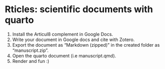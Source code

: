 # Rticles: scientific documents with quarto

1) Install the Articul8 complement in Google Docs.
2) Write your document in Google docs and cite with Zotero.
3) Export the document as "Markdown (zipped)" in the created folder as "manuscript.zip".
4) Open the quarto document (i.e manuscript.qmd).
5) Render and fun :)